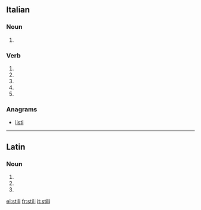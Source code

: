 ==Italian==

===Noun===
{{head|it|plural}} {{g|m}}

# {{plural of|stile|lang=it}}

===Verb===
{{head|it|verb form}}

# {{inflection of|stilare||2|s|pres|indc|lang=it}}
# {{inflection of|stilare||1|s|pres|subj|lang=it}}
# {{inflection of|stilare||2|s|pres|subj|lang=it}}
# {{inflection of|stilare||3|s|pres|subj|lang=it}}
# {{inflection of|stilare||3|s|impr|lang=it}}

===Anagrams===
* [[listi#Italian|listi]]

----

==Latin==

===Noun===
{{la-noun-form|stilī}}

# {{inflection of|stilus||nom|p|lang=la}}
# {{inflection of|stilus||gen|s|lang=la}}
# {{inflection of|stilus||voc|p|lang=la}}

[[el:stili]]
[[fr:stili]]
[[it:stili]]